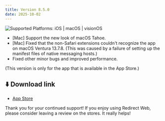 ```yaml
---
title: Version 8.5.0
date: 2025-10-02
---
```


![Supported Platforms: iOS | macOS | visionOS](https://img.shields.io/badge/Platforms-iOS%20|%20macOS%20|%20visionOS-white)

* [Mac] Support the new look of macOS Tahoe.
* [Mac] Fixed that the non-Safari extensions couldn't recognize the app on macOS Ventura 13.7.8. (This was caused by a failure of setting up the manifest files of native messaging hosts.)
* Fixed other minor bugs and improved performance.

(This version is only for the app that is available in the App Store.)

<!--truncate-->

## ⬇️ Download link

- [App Store](https://apps.apple.com/app/id1571283503)

Thank you for your continued support! If you enjoy using Redirect Web, please consider leaving a review on the stores. It really helps!
